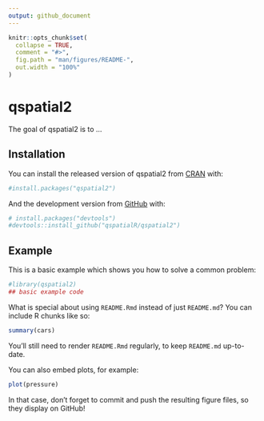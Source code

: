 ```yaml
---
output: github_document
---
```


<!-- README.md is generated from README.Rmd. Please edit that file -->

```r
knitr::opts_chunk$set(
  collapse = TRUE,
  comment = "#>",
  fig.path = "man/figures/README-",
  out.width = "100%"
)
```

# qspatial2

<!-- badges: start -->
<!-- badges: end -->

The goal of qspatial2 is to ...

## Installation

You can install the released version of qspatial2 from [CRAN](https://CRAN.R-project.org) with:

``` r
#install.packages("qspatial2")
```

And the development version from [GitHub](https://github.com/) with:

``` r
# install.packages("devtools")
#devtools::install_github("qspatialR/qspatial2")
```
## Example

This is a basic example which shows you how to solve a common problem:

```r
#library(qspatial2)
## basic example code
```

What is special about using `README.Rmd` instead of just `README.md`? You can include R chunks like so:

```r
summary(cars)
```

You'll still need to render `README.Rmd` regularly, to keep `README.md` up-to-date.

You can also embed plots, for example:

```r
plot(pressure)
```

In that case, don't forget to commit and push the resulting figure files, so they display on GitHub!
